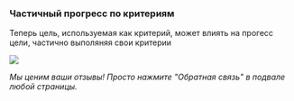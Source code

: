 
### Частичный прогресс по критериям

Теперь цель, используемая как критерий, может влиять на прогесс цели, частично выполяняя свои критерии

![](/PartialCriteriaProgress.png)

_Мы ценим ваши отзывы! Просто нажмите "Обратная связь" в подвале любой страницы._

